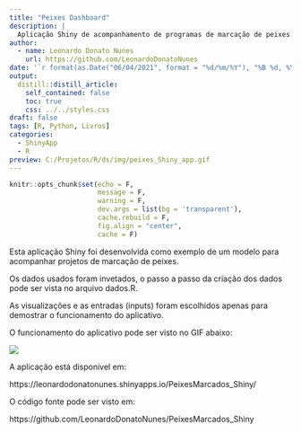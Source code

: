 ```yaml
---
title: "Peixes Dashboard"
description: |
  Aplicação Shiny de acompanhamento de programas de marcação de peixes.
author:
  - name: Leonardo Donato Nunes
    url: https://github.com/LeonardoDonatoNunes
date: '`r format(as.Date("06/04/2021", format = "%d/%m/%Y"), "%B %d, %Y")`'
output:
  distill::distill_article:
    self_contained: false
    toc: true
    css: ../../styles.css
draft: false
tags: [R, Python, Livros]
categories:
  - ShinyApp
  - R
preview: C:/Projetos/R/ds/img/peixes_Shiny_app.gif
---
```


```r
knitr::opts_chunk$set(echo = F,
                      message = F, 
                      warning = F, 
                      dev.args = list(bg = 'transparent'),
                      cache.rebuild = F,
                      fig.align = "center",
                      cache = F)
```

Esta aplicação Shiny foi desenvolvida como exemplo de um modelo para acompanhar projetos de marcação de peixes.

Os dados usados foram invetados, o passo a passo da criação dos dados pode ser vista no arquivo dados.R.

As visualizações e as entradas (inputs) foram escolhidos apenas para demostrar o funcionamento do aplicativo.

O funcionamento do aplicativo pode ser visto no GIF abaixo:

<p align="center">

<img src = "img/peixes_Shiny_app.gif">

</p>

A aplicação está disponível em:

https://leonardodonatonunes.shinyapps.io/PeixesMarcados_Shiny/


O código fonte pode ser visto em:

https://github.com/LeonardoDonatoNunes/PeixesMarcados_Shiny

